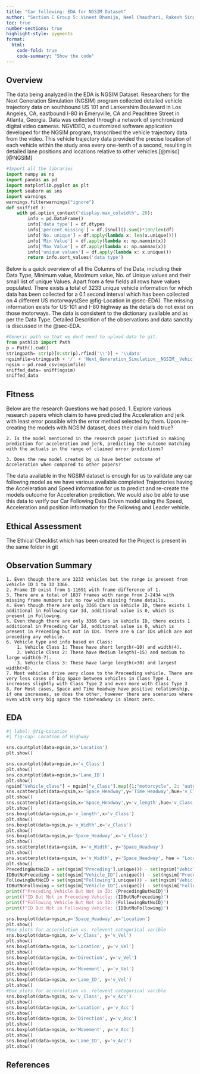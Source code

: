 ```yaml
---
title: "Car following: EDA for NGSIM Dataset"
author: "Section C Group 5: Vineet Dhamija, Neel Chaudhari, Rakesh Singh"
toc: true
number-sections: true
highlight-style: pygments
format:
  html:
    code-fold: true
    code-summary: "Show the code"
---
```


## Overview

The data being analyzed in the EDA is NGSIM Dataset. Researchers for the Next Generation Simulation (NGSIM) program collected detailed vehicle trajectory data on southbound US 101 and Lankershim Boulevard in Los Angeles, CA, eastbound I-80 in Emeryville, CA and Peachtree Street in Atlanta, Georgia. Data was collected through a network of synchronized digital video cameras. NGVIDEO, a customized software application developed for the NGSIM program, transcribed the vehicle trajectory data from the video. This vehicle trajectory data provided the precise location of each vehicle within the study area every one-tenth of a second, resulting in detailed lane positions and locations relative to other vehicles.[@misc][@NGSIM]

```python
#Import all the libraries
import numpy as np 
import pandas as pd
import matplotlib.pyplot as plt
import seaborn as sns
import warnings
warnings.filterwarnings("ignore")
def sniff(df ):
    with pd.option_context("display.max_colwidth", 20):
        info = pd.DataFrame()
        info['data type'] = df.dtypes
        info['percent missing'] = df.isnull().sum()*100/len(df)
        info['No. unique'] = df.apply(lambda x: len(x.unique()))
        info['Min Value'] = df.apply(lambda x: np.nanmin(x))
        info['Max Value'] = df.apply(lambda x: np.nanmax(x))
        info['unique values'] = df.apply(lambda x: x.unique())
        return info.sort_values('data type')
```

Below is a quick overview of all the Columns of the Data, including their Data Type, Minimum value, Maximum value, No. of Unique values and their small list of unique Values. Apart from a few fields all rows have values populated. There exists a total of 3233 unique vehicle information for which data has been collected for a 0.1 second interval which has been collected on 4 different US motorways(See @fig-Location in @sec-EDA). The missing information exists for US-101 and I-80 highway as the details do not exist on those motorways. The data is consistent to the dictionary available and as per the Data Type. Detailed Descrition of the observations and data sanctity is discussed in the @sec-EDA.

```python
#Generic path so that we dont need to upload data to git. 
from pathlib import Path
p = Path().cwd()
stringpath= str(p)[0:str(p).rfind('\\')] + '\\data'
ngsimfile=stringpath + '/' + 'Next_Generation_Simulation__NGSIM__Vehicle_Trajectories_and_Supporting_Data.csv'
ngsim = pd.read_csv(ngsimfile)
sniffed_data= sniff(ngsim)
sniffed_data
```

## Fitness

Below are the research Questions we had posed:
    1. Explore various research papers which claim to have predicted the Acceleration and jerk with least error possible with the error method selected by them. Upon re-creating the models with NGSIM dataset, does their claim hold true? 

    2. Is the model mentioned in the research paper justified in making prediction for acceleration and jerk, predicting the outcome matching with the actuals in the range of claimed error predictions?  

    3. Does the new model created by us have better outcome of Acceleration when compared to other papers?

The data available in the NGSIM dataset is enough for us to validate any car following model as we have various available completed Trajectories having the Acceleration and Speed information for us to predict and re-create the models outcome for Acceleration prediction. 
We would also be able to use this data to verify our Car Following Data Driven model using the Speed, Acceleration and position information for the Following and Leader vehicle. 

## Ethical Assessment

The Ethical Checklist which has been created for the Project is present in the same folder in git

## Observation Summary
    1. Even though there are 3233 vehicles but the range is present from vehicle ID 1 to ID 3366. 
    2. Frame ID exist from 1-11691 with frame difference of 1. 
    3. There are a total of 1837 frames with range from 2-2434 with missing frame numbers but no row with missing frame details. 
    4. Even though there are only 3366 Cars in Vehicle ID, there exists 1 additional in Following Car Id, additional value is 0, which is present in Following.
    5. Even though there are only 3366 Cars in Vehicle ID, there exists 1 additional in Preceding Car Id, additional value is 0, which is present in Preceding but not in IDs. There are 6 Car IDs which are not preceding any vehicle.
    6. Vehicle type and info based on Class:
        1. Vehicle Class 1: These have short length(~10) and width(4). 
        2. Vehicle Class 2: These have Medium length(~15) and medium to large width(6-7). 
        3. Vehicle Class 3: These have large length(>30) and largest width(>8). 
    7. Most vehicles drive very close to the Preceeding vehicle. There are very less cases of big Space between vehicles in Class Type 1, increases slightly with Class Type 2 and even more with Class Type 3 
    8. For Most cases, Space and Time headway have positive relationship, if one increases, so does the other, however there are scenarios where even with very big space the timeheadway is almost zero.  

## EDA {#sec-EDA}
```python
#| label: @fig-Location
#| fig-cap: Location of Highway

sns.countplot(data=ngsim,x='Location')
plt.show()  

```

```python
sns.countplot(data=ngsim,x='v_Class')
plt.show()  
sns.countplot(data=ngsim,x='Lane_ID')
plt.show()  
ngsim["Vehicle_class"] = ngsim["v_Class"].map({1:"motorcycle", 2: "auto", 3: "truck"})
sns.scatterplot(data=ngsim,x='Space_Headway',y='Time_Headway',hue='v_Class')
plt.show()
sns.scatterplot(data=ngsim,x='Space_Headway',y='v_length',hue='v_Class')
plt.show()
sns.boxplot(data=ngsim,y='v_length',x='v_Class')
plt.show()
sns.boxplot(data=ngsim,y='v_Width',x='v_Class')
plt.show()
sns.boxplot(data=ngsim,y='Space_Headway',x='v_Class')
plt.show()
sns.scatterplot(data=ngsim, x='v_Width', y='Space_Headway')
plt.show()
sns.scatterplot(data=ngsim, x='v_Width', y='Space_Headway', hue = "Location")
plt.show()
PrecedingButNoID = set(ngsim["Preceding"].unique()) - set(ngsim["Vehicle_ID"].unique())
IDButNoPreceding = set(ngsim["Vehicle_ID"].unique()) - set(ngsim["Preceding"].unique())
FollowingButNoID = set(ngsim["Following"].unique()) - set(ngsim["Vehicle_ID"].unique())
IDButNoFollowing = set(ngsim["Vehicle_ID"].unique()) - set(ngsim["Following"].unique())
print(f"Preceding Vehicle But Not in ID: {PrecedingButNoID}")
print(f"ID But Not in Preceding Vehicle: {IDButNoPreceding}")
print(f"Following Vehicle But Not in ID: {FollowingButNoID}")
print(f"ID But Not in Following Vehicle: {IDButNoFollowing}")

```

```python

sns.boxplot(data=ngsim,y='Space_Headway',x='Location')
plt.show()
#Box plots for accerelation vs. relevent categorical varible
sns.boxplot(data=ngsim, x='v_Class', y='v_Vel')
plt.show()
sns.boxplot(data=ngsim, x='Location', y='v_Vel')
plt.show()
sns.boxplot(data=ngsim, x='Direction', y='v_Vel')
plt.show()
sns.boxplot(data=ngsim, x='Movement', y='v_Vel')
plt.show()
sns.boxplot(data=ngsim, x='Lane_ID', y='v_Vel')
plt.show()
#Box plots for accerelation vs. relevent categorical varible
sns.boxplot(data=ngsim, x='v_Class', y='v_Acc')
plt.show()
sns.boxplot(data=ngsim, x='Location', y='v_Acc')
plt.show()
sns.boxplot(data=ngsim, x='Direction', y='v_Acc')
plt.show()
sns.boxplot(data=ngsim, x='Movement', y='v_Acc')
plt.show()
sns.boxplot(data=ngsim, x='Lane_ID', y='v_Acc')
plt.show()

```


## References